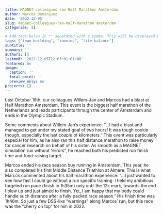 ```yaml
---
title: MAGNET colleagues ran Half Marathon Amsterdam
author: Marcos Dominguez
date: '2022-12-05'
slug: magnet-colleagues-ran-half-marathon amsterdam
categories: []

# Add tags below in "" separated with a comma. This will be displayed below and nicely group items with the same tags.
tags: ["team building", "running", "life balance"]
subtitle: ''
summary: ''
authors: []
lastmod: '2022-12-05T12:03:01+01:00'
featured: no
image:
  caption: ''
  focal_point: ''
  preview_only: no
projects: []
---
```


Last October 16th, our colleagues Willem-Jan and Marcos had a blast at Half Marathon Amsterdam. This event is the biggest half marathon of the Netherlands and leads participants through the center of Amsterdam and ends in the Olympic Stadium.

Some comments about Willem-Jan’s experience: “...I had a blast and managed to get under my stated goal of two hours! It was tough cookie though, especially the last couple of kilometers.” This event was particularly especial for him, as he also ran this half distance marathon to raise money for cancer research on behalf of his sister. As smooth as a MAGNET simulation run without “errors”, he reached both his predicted run finish time and fund-raising target.

Marcos ended his race season buy running in Amsterdam. This year, he also completed his first Middle Distance Triathlon at Almere. This is what Marcos commented about his half marathon experience: “...I just wanted to see how fast I could go without a run specific training. I held my ambitious targeted run pace (finish in 1h35m) only until the 12k mark, towards the end I blew up and just aimed to finish. Yet, I am happy that my body could handle such distance after a fully packed race season.” His finish time was 1h46m. So just a few DSS-like “warnings” along Marcos’ run, but this race was the “cherry on top” for him in 2022.
